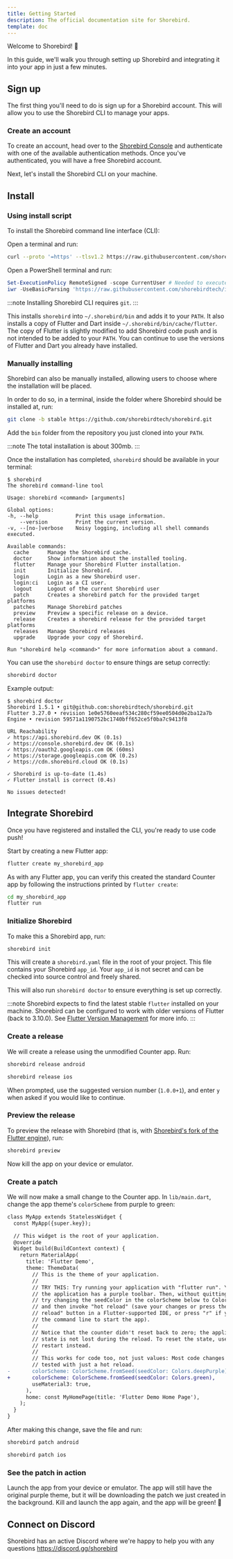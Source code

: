 ```yaml
---
title: Getting Started
description: The official documentation site for Shorebird.
template: doc
---
```



Welcome to Shorebird! 👋

In this guide, we'll walk you through setting up Shorebird and integrating it
into your app in just a few minutes.

## Sign up

The first thing you'll need to do is sign up for a Shorebird account. This will
allow you to use the Shorebird CLI to manage your apps.

### Create an account

To create an account, head over to the [Shorebird
Console](https://console.shorebird.dev) and authenticate with one of the available authentication methods. Once you've authenticated, you will have a free Shorebird account.

Next, let's install the Shorebird CLI on your machine.

## Install

### Using install script

To install the Shorebird command line interface (CLI):

<Tabs>
  <TabItem value="maclinux" label="Mac/Linux" default>

Open a terminal and run:

```bash
curl --proto '=https' --tlsv1.2 https://raw.githubusercontent.com/shorebirdtech/install/main/install.sh -sSf | bash
```

  </TabItem>
  <TabItem value="windows" label="Windows" default>
Open a PowerShell terminal and run:

```powershell
Set-ExecutionPolicy RemoteSigned -scope CurrentUser # Needed to execute remote scripts
iwr -UseBasicParsing 'https://raw.githubusercontent.com/shorebirdtech/install/main/install.ps1'|iex
```

  </TabItem>
</Tabs>

:::note
Installing Shorebird CLI requires `git`.
:::

This installs `shorebird` into `~/.shorebird/bin` and adds it to your `PATH`. It
also installs a copy of Flutter and Dart inside
`~/.shorebird/bin/cache/flutter`. The copy of Flutter is slightly modified to
add Shorebird code push and is not intended to be added to your `PATH`. You can
continue to use the versions of Flutter and Dart you already have installed.

### Manually installing

Shorebird can also be manually installed, allowing users to choose where the installation will be placed.

In order to do so, in a terminal, inside the folder where Shorebird should be installed at, run:

```bash
git clone -b stable https://github.com/shorebirdtech/shorebird.git
```

Add the `bin` folder from the repository you just cloned into your `PATH`.

:::note
The total installation is about 300mb.
:::

Once the installation has completed, `shorebird` should be available in your
terminal:

```
$ shorebird
The shorebird command-line tool

Usage: shorebird <command> [arguments]

Global options:
-h, --help            Print this usage information.
    --version         Print the current version.
-v, --[no-]verbose    Noisy logging, including all shell commands executed.

Available commands:
  cache      Manage the Shorebird cache.
  doctor     Show information about the installed tooling.
  flutter    Manage your Shorebird Flutter installation.
  init       Initialize Shorebird.
  login      Login as a new Shorebird user.
  login:ci   Login as a CI user.
  logout     Logout of the current Shorebird user
  patch      Creates a shorebird patch for the provided target platforms
  patches    Manage Shorebird patches
  preview    Preview a specific release on a device.
  release    Creates a shorebird release for the provided target platforms
  releases   Manage Shorebird releases
  upgrade    Upgrade your copy of Shorebird.

Run "shorebird help <command>" for more information about a command.
```

You can use the `shorebird doctor` to ensure things are setup correctly:

```sh
shorebird doctor
```

Example output:

```
$ shorebird doctor
Shorebird 1.5.1 • git@github.com:shorebirdtech/shorebird.git
Flutter 3.27.0 • revision 1e0e5760eeaf534c280cf59ee0504d0e2ba12a7b
Engine • revision 59571a1190752bc1740bff652ce5f0ba7c9413f8

URL Reachability
✓ https://api.shorebird.dev OK (0.1s)
✓ https://console.shorebird.dev OK (0.1s)
✓ https://oauth2.googleapis.com OK (60ms)
✓ https://storage.googleapis.com OK (0.2s)
✓ https://cdn.shorebird.cloud OK (0.1s)

✓ Shorebird is up-to-date (1.4s)
✓ Flutter install is correct (0.4s)

No issues detected!
```

## Integrate Shorebird

Once you have registered and installed the CLI, you're ready to use code push!

Start by creating a new Flutter app:

```sh
flutter create my_shorebird_app
```

As with any Flutter app, you can verify this created the standard Counter app by
following the instructions printed by `flutter create`:

```sh
cd my_shorebird_app
flutter run
```

### Initialize Shorebird

To make this a Shorebird app, run:

```sh
shorebird init
```

This will create a `shorebird.yaml` file in the root of your project. This file
contains your Shorebird `app_id`. Your `app_id` is not secret and can be
checked into source control and freely shared.

This will also run `shorebird doctor` to ensure everything is set up correctly.

:::note
Shorebird expects to find the latest stable `flutter` installed on your
machine. Shorebird can be configured to work with older versions of Flutter
(back to 3.10.0). See [Flutter Version Management](/flutter-version) for more
info.
:::

### Create a release

We will create a release using the unmodified Counter app. Run:

<Tabs>

<TabItem value="android" label="Android">

```sh
shorebird release android
```

</TabItem>

<TabItem value="ios" label="iOS">

```sh
shorebird release ios
```

</TabItem>
</Tabs>

When prompted, use the suggested version number (`1.0.0+1`), and enter `y` when
asked if you would like to continue.

### Preview the release

To preview the release with Shorebird (that is, with [Shorebird's fork of the
Flutter engine](/faq#how-does-shorebird-relate-to-flutter)), run:

```sh
shorebird preview
```

Now kill the app on your device or emulator.

### Create a patch

We will now make a small change to the Counter app. In `lib/main.dart`, change
the app theme's `colorScheme` from purple to green:

```diff
class MyApp extends StatelessWidget {
  const MyApp({super.key});

  // This widget is the root of your application.
  @override
  Widget build(BuildContext context) {
    return MaterialApp(
      title: 'Flutter Demo',
      theme: ThemeData(
        // This is the theme of your application.
        //
        // TRY THIS: Try running your application with "flutter run". You'll see
        // the application has a purple toolbar. Then, without quitting the app,
        // try changing the seedColor in the colorScheme below to Colors.green
        // and then invoke "hot reload" (save your changes or press the "hot
        // reload" button in a Flutter-supported IDE, or press "r" if you used
        // the command line to start the app).
        //
        // Notice that the counter didn't reset back to zero; the application
        // state is not lost during the reload. To reset the state, use hot
        // restart instead.
        //
        // This works for code too, not just values: Most code changes can be
        // tested with just a hot reload.
-       colorScheme: ColorScheme.fromSeed(seedColor: Colors.deepPurple),
+       colorScheme: ColorScheme.fromSeed(seedColor: Colors.green),
        useMaterial3: true,
      ),
      home: const MyHomePage(title: 'Flutter Demo Home Page'),
    );
  }
}
```

After making this change, save the file and run:

<Tabs>

<TabItem value="android" label="Android">

```sh
shorebird patch android
```

</TabItem>

<TabItem value="ios" label="iOS">

```sh
shorebird patch ios
```

</TabItem>

</Tabs>

### See the patch in action

Launch the app from your device or emulator. The app will still have the
original purple theme, but it will be downloading the patch we just created in the
background. Kill and launch the app again, and the app will be green! 🎉

## Connect on Discord

Shorebird has an active Discord where we're happy to help you with any questions
https://discord.gg/shorebird
